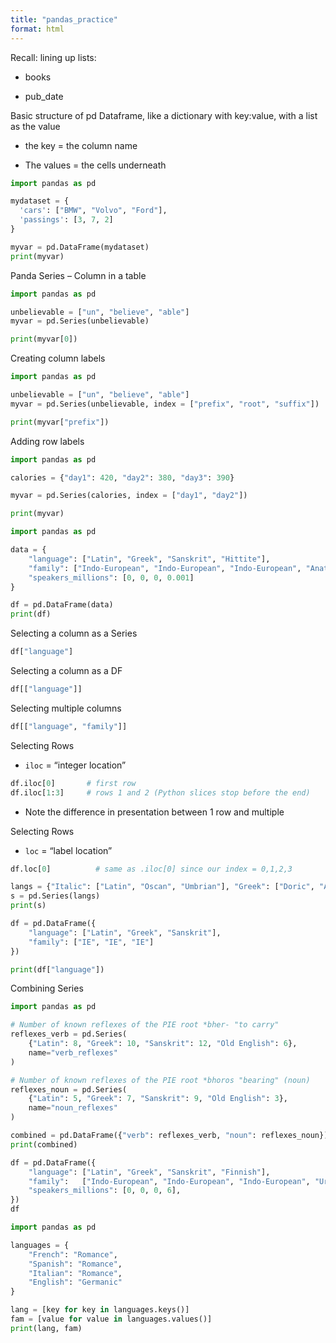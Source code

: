 ```yaml
---
title: "pandas_practice"
format: html
---
```


Recall: lining up lists:

-   books

-   pub_date

Basic structure of pd Dataframe, like a dictionary with key:value, with a list as the value

-   the key = the column name

-   The values = the cells underneath

```python
import pandas as pd

mydataset = {
  'cars': ["BMW", "Volvo", "Ford"],
  'passings': [3, 7, 2]
}

myvar = pd.DataFrame(mydataset)
print(myvar)
```

Panda Series – Column in a table

```python
import pandas as pd

unbelievable = ["un", "believe", "able"]
myvar = pd.Series(unbelievable)

print(myvar[0])
```

Creating column labels

```python
import pandas as pd

unbelievable = ["un", "believe", "able"]
myvar = pd.Series(unbelievable, index = ["prefix", "root", "suffix"])

print(myvar["prefix"])
```

Adding row labels

```python
import pandas as pd

calories = {"day1": 420, "day2": 380, "day3": 390}

myvar = pd.Series(calories, index = ["day1", "day2"])

print(myvar)
```

```python
import pandas as pd

data = {
    "language": ["Latin", "Greek", "Sanskrit", "Hittite"],
    "family": ["Indo-European", "Indo-European", "Indo-European", "Anatolian"],
    "speakers_millions": [0, 0, 0, 0.001]
}

df = pd.DataFrame(data)
print(df)
```

Selecting a column as a Series

```python
df["language"]
```

Selecting a column as a DF

```python
df[["language"]]
```

Selecting multiple columns

```python
df[["language", "family"]]
```

Selecting Rows

-   `iloc` = "integer location"

```python
df.iloc[0]       # first row
df.iloc[1:3]     # rows 1 and 2 (Python slices stop before the end)
```

-   Note the difference in presentation between 1 row and multiple

Selecting Rows

-   `loc` = "label location"

```python
df.loc[0]          # same as .iloc[0] since our index = 0,1,2,3
```

```python
langs = {"Italic": ["Latin", "Oscan", "Umbrian"], "Greek": ["Doric", "Aeolic"], "Indic": ["Sanskrit", "Hindi", "Prakrit", "Vedic"]}
s = pd.Series(langs)
print(s)
```

```python
df = pd.DataFrame({
    "language": ["Latin", "Greek", "Sanskrit"],
    "family": ["IE", "IE", "IE"]
})

print(df["language"])
```

Combining Series

```python
import pandas as pd

# Number of known reflexes of the PIE root *bher- "to carry"
reflexes_verb = pd.Series(
    {"Latin": 8, "Greek": 10, "Sanskrit": 12, "Old English": 6},
    name="verb_reflexes"
)

# Number of known reflexes of the PIE root *bhoros "bearing" (noun)
reflexes_noun = pd.Series(
    {"Latin": 5, "Greek": 7, "Sanskrit": 9, "Old English": 3},
    name="noun_reflexes"
)

combined = pd.DataFrame({"verb": reflexes_verb, "noun": reflexes_noun})
print(combined)
```

```python
df = pd.DataFrame({
    "language": ["Latin", "Greek", "Sanskrit", "Finnish"],
    "family":   ["Indo-European", "Indo-European", "Indo-European", "Uralic"],
    "speakers_millions": [0, 0, 0, 6],
})
df
```

```python
import pandas as pd

languages = {
    "French": "Romance",
    "Spanish": "Romance",
    "Italian": "Romance",
    "English": "Germanic"
}

lang = [key for key in languages.keys()]
fam = [value for value in languages.values()]
print(lang, fam)
```
